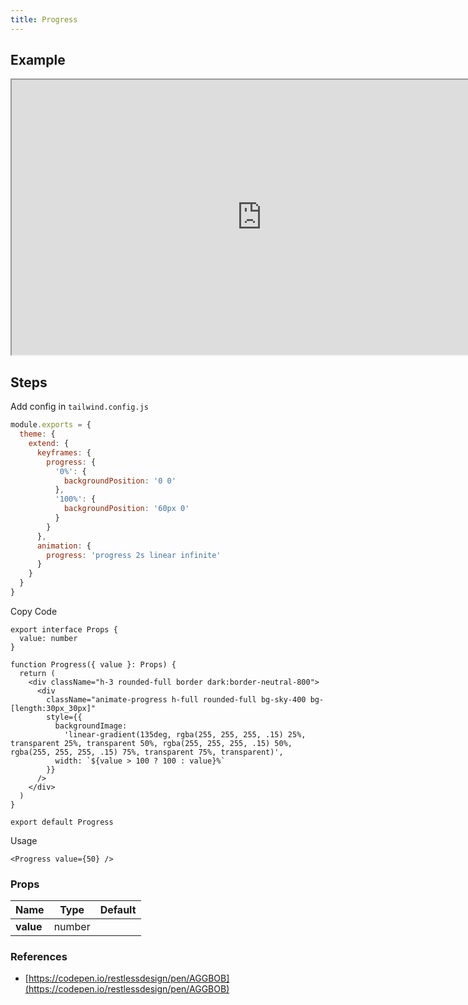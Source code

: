 ```yaml
---
title: Progress
---
```


## Example

<iframe
  src="https://workshop.kidow.me/?path=/docs/components-progress-v1--docs"
  width="800"
  height="440"
></iframe>

## Steps

<Steps>

<Step>Add config in `tailwind.config.js`</Step>

```js title="tailwind.config.js"
module.exports = {
  theme: {
    extend: {
      keyframes: {
        progress: {
          '0%': {
            backgroundPosition: '0 0'
          },
          '100%': {
            backgroundPosition: '60px 0'
          }
        }
      },
      animation: {
        progress: 'progress 2s linear infinite'
      }
    }
  }
}
```

<Step>Copy Code</Step>

```tsx title="components/Progress/index.tsx"
export interface Props {
  value: number
}

function Progress({ value }: Props) {
  return (
    <div className="h-3 rounded-full border dark:border-neutral-800">
      <div
        className="animate-progress h-full rounded-full bg-sky-400 bg-[length:30px_30px]"
        style={{
          backgroundImage:
            'linear-gradient(135deg, rgba(255, 255, 255, .15) 25%, transparent 25%, transparent 50%, rgba(255, 255, 255, .15) 50%, rgba(255, 255, 255, .15) 75%, transparent 75%, transparent)',
          width: `${value > 100 ? 100 : value}%`
        }}
      />
    </div>
  )
}

export default Progress
```

<Step>Usage</Step>

```tsx
<Progress value={50} />
```

</Steps>

### Props

| Name                  |  Type  | Default |
| :-------------------- | :----: | :-----: |
| **value**<Required /> | number |         |

### References

- [https://codepen.io/restlessdesign/pen/AGGBOB](https://codepen.io/restlessdesign/pen/AGGBOB)
